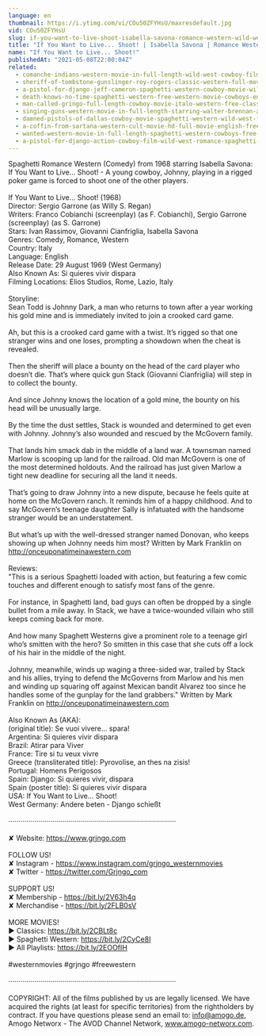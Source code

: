 ```yaml
---
language: en
thumbnail: https://i.ytimg.com/vi/COu50ZFYHsU/maxresdefault.jpg
vid: COu50ZFYHsU
slug: if-you-want-to-live-shoot-isabella-savona-romance-western-wild-west-spaghetti-western
title: "If You Want to Live... Shoot! | Isabella Savona | Romance Western | Wild West | Spaghetti Western"
name: "If You Want to Live... Shoot!"
publishedAt: "2021-05-08T22:00:04Z"
related:
  - comanche-indians-western-movie-in-full-length-wild-west-cowboy-film
  - sheriff-of-tombstone-gunslinger-roy-rogers-classic-western-full-movie-english
  - a-pistol-for-django-jeff-cameron-spaghetti-western-cowboy-movie-wild-west-english
  - death-knows-no-time-spaghetti-western-free-western-movie-cowboys-english
  - man-called-gringo-full-length-cowboy-movie-italo-western-free-classic-movie
  - singing-guns-western-movie-in-full-length-starring-walter-brennan-action-film-free-movie
  - damned-pistols-of-dallas-cowboy-movie-spaghetti-western-wild-west-free-full-western-movie
  - a-coffin-from-sartana-western-cult-movie-hd-full-movie-english-free-cowboy-film
  - wanted-western-movie-in-full-length-spaghetti-western-cowboys-free-movie
  - a-pistol-for-django-action-cowboy-film-wild-west-romance-spaghetti-movie-full-length
---
```


Spaghetti Romance Western (Comedy) from 1968 starring Isabella Savona: If You Want to Live... Shoot! - A young cowboy, Johnny, playing in a rigged poker game is forced to shoot one of the other players.<br />
<br />
If You Want to Live... Shoot! (1968)<br />
Director: Sergio Garrone (as Willy S. Regan)<br />
Writers: Franco Cobianchi (screenplay) (as F. Cobianchi), Sergio Garrone (screenplay) (as S. Garrone)<br />
Stars: Ivan Rassimov, Giovanni Cianfriglia, Isabella Savona <br />
Genres: Comedy, Romance, Western <br />
Country: Italy<br />
Language: English<br />
Release Date: 29 August 1969 (West Germany) <br />
Also Known As: Si quieres vivir dispara <br />
Filming Locations: Elios Studios, Rome, Lazio, Italy <br />
<br />
Storyline:<br />
Sean Todd is Johnny Dark, a man who returns to town after a year working his gold mine and is immediately invited to join a crooked card game.<br />
<br />
Ah, but this is a crooked card game with a twist. It’s rigged so that one stranger wins and one loses, prompting a showdown when the cheat is revealed.<br />
<br />
Then the sheriff will place a bounty on the head of the card player who doesn’t die. That’s where quick gun Stack (Giovanni Cianfriglia) will step in to collect the bounty.<br />
<br />
And since Johnny knows the location of a gold mine, the bounty on his head will be unusually large.<br />
<br />
By the time the dust settles, Stack is wounded and determined to get even with Johnny. Johnny’s also wounded and rescued by the McGovern family.<br />
<br />
That lands him smack dab in the middle of a land war. A townsman named Marlow is scooping up land for the railroad. Old man McGovern is one of the most determined holdouts. And the railroad has just given Marlow a tight new deadline for securing all the land it needs.<br />
<br />
That’s going to draw Johnny into a new dispute, because he feels quite at home on the McGovern ranch. It reminds him of a happy childhood. And to say McGovern’s teenage daughter Sally is infatuated with the handsome stranger would be an understatement.<br />
<br />
But what’s up with the well-dressed stranger named Donovan, who keeps showing up when Johnny needs him most? Written by Mark Franklin on http://onceuponatimeinawestern.com<br />
<br />
Reviews:<br />
"This is a serious Spaghetti loaded with action, but featuring a few comic touches and different enough to satisfy most fans of the genre.<br />
<br />
For instance, in Spaghetti land, bad guys can often be dropped by a single bullet from a mile away. In Stack, we have a twice-wounded villain who still keeps coming back for more.<br />
<br />
And how many Spaghett Westerns give a prominent role to a teenage girl who’s smitten with the hero? So smitten in this case that she cuts off a lock of his hair in the middle of the night.<br />
<br />
Johnny, meanwhile, winds up waging a three-sided war, trailed by Stack and his allies, trying to defend the McGoverns from Marlow and his men and winding up squaring off against Mexican bandit Alvarez too since he handles some of the gunplay for the land grabbers." Written by Mark Franklin on http://onceuponatimeinawestern.com<br />
<br />
Also Known As (AKA):<br />
(original title): Se vuoi vivere... spara!<br />
Argentina: Si quieres vivir dispara<br />
Brazil: Atirar para Viver<br />
France: Tire si tu veux vivre<br />
Greece (transliterated title): Pyrovolise, an thes na zisis!<br />
Portugal: Homens Perigosos<br />
Spain: Django: Si quieres vivir, dispara<br />
Spain (poster title): Si quieres vivir dispara<br />
USA: If You Want to Live... Shoot!<br />
West Germany: Andere beten - Django schießt<br />
<br />
····················································································<br />
<br />
✘ Website: https://www.grjngo.com<br />
<br />
FOLLOW US!<br />
✘ Instagram - https://www.instagram.com/grjngo_westernmovies<br />
✘ Twitter - https://twitter.com/Grjngo_com<br />
<br />
SUPPORT US!<br />
✘ Membership - https://bit.ly/2V63h4q<br />
✘ Merchandise - https://bit.ly/2FLB0sV<br />
<br />
MORE MOVIES! <br />
► Classics: https://bit.ly/2CBLt8c <br />
► Spaghetti Western: https://bit.ly/2CyCe8I <br />
► All Playlists: https://bit.ly/2EOOfIH <br />
<br />
#westernmovies #grjngo #freewestern<br />
<br />
····················································································<br />
<br />
COPYRIGHT: All of the films published by us are legally licensed. We have acquired the rights (at least for specific territories) from the rightholders by contract. If you have questions please send an email to: info@amogo.de, Amogo Networx - The AVOD Channel Network, www.amogo-networx.com.